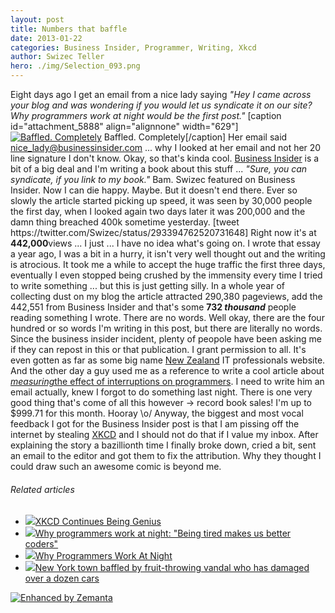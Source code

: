 ```yaml
---
layout: post
title: Numbers that baffle
date: 2013-01-22
categories: Business Insider, Programmer, Writing, Xkcd
author: Swizec Teller
hero: ./img/Selection_093.png
---
```


Eight days ago I get an email from a nice lady saying _"Hey I came across your blog and was wondering if you would let us syndicate it on our site? Why programmers work at night would be the first post."_ \[caption id="attachment_5888" align="alignnone" width="629"][![Baffled. Completely](./img/Selection_093.png "Baffled. Completely")](http://www.businessinsider.com/why-programmers-work-at-night-2013-1) Baffled. Completely\[/caption] Her email said nice_lady@businessinsider.com ... why I looked at her email and not her 20 line signature I don't know. Okay, so that's kinda cool. [Business Insider](http://www.businessinsider.com "Business Insider") is a bit of a big deal and I'm writing a book about this stuff ... _"Sure, you can syndicate, if you link to my book."_ Bam. Swizec featured on Business Insider. Now I can die happy. Maybe. But it doesn't end there. Ever so slowly the article started picking up speed, it was seen by 30,000 people the first day, when I looked again two days later it was 200,000 and the damn thing breached 400k sometime yesterday. \[tweet https&#x3A;//twitter.com/Swizec/status/293394762520731648] Right now it's at **442,000**views ... I just ... I have no idea what's going on. I wrote that essay a year ago, I was a bit in a hurry, it isn't very well thought out and the writing is atrocious. It took me a while to accept the huge traffic the first three days, eventually I even stopped being crushed by the immensity every time I tried to write something ... but this is just getting silly. In a whole year of collecting dust on my blog the article attracted 290,380 pageviews, add the 442,551 from Business Insider and that's some **732 _thousand_** people reading something I wrote. There are no words. Well okay, there are the four hundred or so words I'm writing in this post, but there are literally no words. Since the business insider incident, plenty of peopole have been asking me if they can repost in this or that publication. I grant permission to all. It's even gotten as far as some big name [New Zealand](<http://maps.google.com/maps?ll=-41.2833333333,174.45&spn=10.0,10.0&q=-41.2833333333,174.45 (New%20Zealand)&t=h> "New Zealand") IT professionals website. And the other day a guy used me as a reference to write a cool article about _[measuring](http://blog.ninlabs.com/2013/01/programmer-interrupted/)_[the effect of interruptions on programmers](http://blog.ninlabs.com/2013/01/programmer-interrupted/). I need to write him an email actually, knew I forgot to do something last night. There is one very good thing that's come of all this however -> record book sales! I'm up to $999.71 for this month. Hooray \\o/ Anyway, the biggest and most vocal feedback I got for the Business Insider post is that I am pissing off the internet by stealing [XKCD](http://xkcd.com/ "Xkcd") and I should not do that if I value my inbox. After explaining the story a bazillionth time I finally broke down, cried a bit, sent an email to the editor and got them to fix the attribution. Why they thought I could draw such an awesome comic is beyond me.

###### Related articles

-   [![](http://i.zemanta.com/139865237_80_80.jpg)](http://coltmonday.wordpress.com/2013/01/22/xkcd-contintues-being-genius/)[XKCD Continues Being Genius](http://coltmonday.wordpress.com/2013/01/22/xkcd-contintues-being-genius/)
-   [![](http://i.zemanta.com/138526853_80_80.jpg)](http://www.whiteboardmag.com/why-programmers-work-at-night-being-tired-makes-us-better-coders/)[Why programmers work at night: "Being tired makes us better coders"](http://www.whiteboardmag.com/why-programmers-work-at-night-being-tired-makes-us-better-coders/)
-   [![](http://i.zemanta.com/138571904_80_80.jpg)](http://danlargo.com/2013/01/16/why-programmers-work-at-night/)[Why Programmers Work At Night](http://danlargo.com/2013/01/16/why-programmers-work-at-night/)
-   [![](http://i.zemanta.com/139574853_80_80.jpg)](http://www.foxnews.com/us/2013/01/21/new-york-town-baffled-by-fruit-throwing-vandal-who-has-damaged-over-dozen-cars/)[New York town baffled by fruit-throwing vandal who has damaged over a dozen cars](http://www.foxnews.com/us/2013/01/21/new-york-town-baffled-by-fruit-throwing-vandal-who-has-damaged-over-dozen-cars/)

[![Enhanced by Zemanta](http://img.zemanta.com/zemified_e.png?x-id=1e5ed322-316b-4673-8a37-701bb8833faa)](http://www.zemanta.com/?px "Enhanced by Zemanta")
